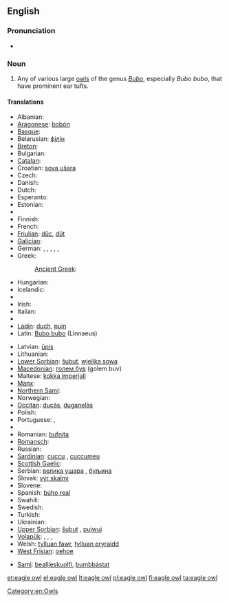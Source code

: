 {{wikipedia}}
==English==

===Pronunciation===
* {{IPA|/ˈiːɡəlˈɑʊl/}}

===Noun===
{{en-noun|sg=[[eagle]] [[owl]]}}

# Any of various large [[owl]]s of the genus ''[[Bubo]]'', especially ''Bubo bubo'', that have prominent ear tufts.

====Translations====
{{trans-top|large owl of genus Bubo}}
* Albanian: {{t-|sq|bufi|xs=Albanian}}
* [[Aragonese]]: [[bobón]] {{m}}
* [[Basque]]: {{t|eu|hontz handi|xs=Basque}}
* Belarusian: [[філін]]
* [[Breton]]: {{t|br|toud meur|xs=Breton}}
* Bulgarian: {{t+|bg|бухал|m|tr=buhal}}
* [[Catalan]]: {{t-|ca|duc|m}}
* Croatian: [[sova ušara]]
* Czech: {{t+|cs|výr|m}}
* Danish: {{t|da|stor hornugle|c}}
* Dutch: {{t|nl|ehoe|m}}
* Esperanto: {{t-|eo|gufo|xs=Esperanto}}
* Estonian: {{t+|et|kassikakk}}
* {{trreq|fo}}
* Finnish: {{t+|fi|huuhkaja}}
* French: {{t|fr|grand duc|m}}
* [[Friulian]]: [[dűc]], [[dűt]]
* [[Galician]]: {{t|gl|bufo real|m|xs=Galician}}
* German: {{t+|de|Uhu|m}}, {{qualifier|male}} {{t|de|Uhumännchen|n}}, {{qualifier|female}} {{t|de|Uhuweibchen|n}}, {{qualifier|offspring, young}} {{t|de|Uhuküken|n}}, {{qualifier|offspring, young}} {{t|de|Uhubaby|n}}, {{qualifier|dialectal}} {{t|de|Schuhu|m}}
* Greek: {{t+|el|μπούφος|m|tr=boúfos}}
*: [[Ancient Greek]]: {{tø|grc|βύας|m|tr=buas|xs=Ancient Greek}}
* Hungarian: {{t|hu|uhu}}
* Icelandic: {{t+|is|úfur}}
* {{trreq|id}}
* Irish: {{t-|ga|rí-ulchabhán|m|xs=Irish}}
* Italian: {{t-|it|gufo reale|m}}
* {{trreq|ja}}
* [[Ladin]]: [[duch]], [[puin]]
* Latin: [[Bubo bubo]] (Linnaeus)
{{trans-mid}}
* Latvian: [[ūpis]]
* Lithuanian: {{t|lt|didysis apuokas|xs=Lithuanian}}
* [[Lower Sorbian]]: [[šubut]], [[wjelika sowa]]
* [[Macedonian]]: [[голем був]] (golem buv)
* Maltese: [[kokka imperjali]]
* [[Manx]]: {{t|gv|hullad vooar|f}}
* [[Northern Sami]]: {{tø|se|lidnu|xs=Northern Sami}}
* Norwegian: {{t|no|hubro}}
* [[Occitan]]: [[ducàs]], [[duganelàs]]
* Polish: {{t+|pl|puchacz|m}}
* Portuguese: {{t|pt|bufo-real|m}}, {{t|pt|corujão|m}}
* {{trreq|rom}}
* Romanian: [[bufnița]] {{f}}
* [[Romansch]]: {{t|rm|piv grond|xs=Romansch}}
* Russian: {{t+|ru|филин|m|tr=filin}}
* [[Sardinian]]: [[cuccu]] {{m}}, [[cuccumeu]] {{m}}
* [[Scottish Gaelic]]: {{t|gd|cailleach-oidhche-mhòr|f}}
* Serbian: [[велика ушара]] {{f}}, [[буљина]] {{f}}
* Slovak: [[výr skalný]] {{m}}
* Slovene: {{t-|sl|velika uharica|f}}
* Spanish: [[búho real]] {{m}}
* Swahili: {{t|sw|kungwi}}
* Swedish: {{t+|sv|berguv|c}}
* Turkish: {{t+|tr|puhu}}
* Ukrainian: {{t+|uk|пугач|m|xs=Ukrainian}}
* [[Upper Sorbian]]: [[šubut]] {{m}}, [[pujwuj]] {{m}}
* [[Volapük]]: {{qualifier|male or female}} {{t|vo|lilalül}}, {{qualifier|male}} {{t|vo|lilahilül}}, {{qualifier|female}} {{t|vo|lilajilül}}, {{qualifier|male or female offspring, young}} {{t|vo|lilalülül}}
* Welsh: [[tylluan fawr]], [[tylluan eryraidd]]
* [[West Frisian]]: [[oehoe]]
{{trans-bottom}}

{{checktrans-top}}
<!-- Please state what "kind" of Sami these words are and insert them into the above table as being that language -->
* [[Sami]]: [[bealljeskuolfi]], [[bumbbástat]]
{{trans-mid}}
{{trans-bottom}}

[[Category:en:Owls]]

[[et:eagle owl]]
[[el:eagle owl]]
[[lt:eagle owl]]
[[pl:eagle owl]]
[[fi:eagle owl]]
[[ta:eagle owl]]